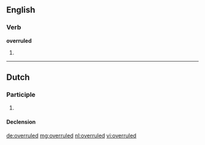 ==English==

===Verb===
'''overruled'''

# {{en-past of|overrule}}

----

==Dutch==

===Participle===
{{nl-past-ptc}}

# {{nl-verb form of|t=past|m=ptc|overrulen}}

====Declension====
{{rfinfl|nl|participle}}

[[de:overruled]]
[[mg:overruled]]
[[nl:overruled]]
[[vi:overruled]]